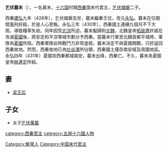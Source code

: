 {{unreferenced|time=2012-2-15}} 
{{Emperorcn box|图像=
|名称=乞伏暮末
|姓名=乞伏暮末
|庙号=--
|谥号=--
|陵墓=--
|政权=[[西秦|西秦]]
|出生日期=？
|逝世日期=431年
|在位=428年－431年
|年号=[[永弘|永弘]]：428年五月－431年正月
}}
'''乞伏暮末'''（{{bd|||431年|catIdx=q}}），一名慕末，[[十六国|十六国]]时期[[西秦|西秦]]国末代君主，[[乞伏熾磐|乞伏熾磐]]二子。

西秦[[建弘|建弘]]九年（428年），乞伏熾磐去世，暮末繼秦王位，改元[[永弘|永弘]]。暮末在位期間濫刑好殺，於是人心思叛。永弘三年（430年），西秦國土連續九個月不下大雨，導致糧草失收。同年因受[[北涼|北涼]]所迫，暮末擬歸附[[北魏|北魏]]。北魏皇帝[[拓跋燾|拓跋燾]]許諾在攻滅[[夏_(十六国)|夏國]]後，將安定和平涼等城市劃分予西秦。當暮末行軍至北魏首都平城時，軍隊為[[夏_(十六国)|夏國]]所阻。西秦軍隊此時戰鬥力非常虛弱，暮末決定不與夏國開戰，只好返回西秦故地。然而，西秦故地已為[[吐谷渾|吐谷渾]]所佔領，西秦國土僅存南安城及周圍地區。永弘四年（431年）夏國攻西秦都城南安，暮末出降，西秦亡。不久，暮末為夏國皇帝[[赫连定|赫連定]]所殺。

== 妻 ==
*[[梁王后|梁王后]]
== 子女 ==
*太子[[乞伏萬載|乞伏萬載]]
{{五胡十六國君主}}

{{中国皇帝|父文昭王[[乞伏炽磐|乞伏熾磐]]|--|[[东晋十六国君主列表#西秦|西秦君主]]|428-431}}

[[category:西秦君主|category:西秦君主]]
[[category:五胡十六國人物|category:五胡十六國人物]]
[[Category:鮮卑人|Category:鮮卑人]]
[[Category:中国末代君主|Category:中国末代君主]]